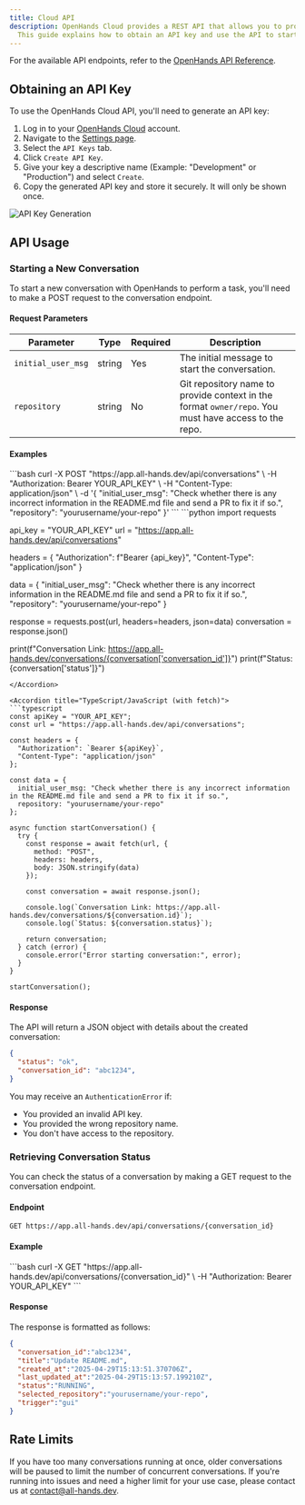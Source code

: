 ```yaml
---
title: Cloud API
description: OpenHands Cloud provides a REST API that allows you to programmatically interact with OpenHands.
  This guide explains how to obtain an API key and use the API to start conversations and retrieve their status.
---
```


For the available API endpoints, refer to the
[OpenHands API Reference](https://docs.all-hands.dev/api-reference).

## Obtaining an API Key

To use the OpenHands Cloud API, you'll need to generate an API key:

1. Log in to your [OpenHands Cloud](https://app.all-hands.dev) account.
2. Navigate to the [Settings page](https://app.all-hands.dev/settings).
3. Select the `API Keys` tab.
4. Click `Create API Key`.
5. Give your key a descriptive name (Example: "Development" or "Production") and select `Create`.
6. Copy the generated API key and store it securely. It will only be shown once.

![API Key Generation](/static/img/api-key-generation.png)

## API Usage

### Starting a New Conversation

To start a new conversation with OpenHands to perform a task, you'll need to make a POST request to the conversation endpoint.

#### Request Parameters

| Parameter          | Type     | Required | Description                                                                                          |
|--------------------|----------|----------|------------------------------------------------------------------------------------------------------|
| `initial_user_msg` | string   | Yes      | The initial message to start the conversation.                                                       |
| `repository`       | string   | No       | Git repository name to provide context in the format `owner/repo`. You must have access to the repo. |

#### Examples


<Accordion title="cURL">
  ```bash
  curl -X POST "https://app.all-hands.dev/api/conversations" \
    -H "Authorization: Bearer YOUR_API_KEY" \
    -H "Content-Type: application/json" \
    -d '{
      "initial_user_msg": "Check whether there is any incorrect information in the README.md file and send a PR to fix it if so.",
      "repository": "yourusername/your-repo"
    }'
  ```
</Accordion>

<Accordion title="Python (with requests)">
  ```python
  import requests

  api_key = "YOUR_API_KEY"
  url = "https://app.all-hands.dev/api/conversations"

  headers = {
      "Authorization": f"Bearer {api_key}",
      "Content-Type": "application/json"
  }

  data = {
      "initial_user_msg": "Check whether there is any incorrect information in the README.md file and send a PR to fix it if so.",
      "repository": "yourusername/your-repo"
  }

  response = requests.post(url, headers=headers, json=data)
  conversation = response.json()

  print(f"Conversation Link: https://app.all-hands.dev/conversations/{conversation['conversation_id']}")
  print(f"Status: {conversation['status']}")
  ```
</Accordion>

<Accordion title="TypeScript/JavaScript (with fetch)">
  ```typescript
  const apiKey = "YOUR_API_KEY";
  const url = "https://app.all-hands.dev/api/conversations";

  const headers = {
    "Authorization": `Bearer ${apiKey}`,
    "Content-Type": "application/json"
  };

  const data = {
    initial_user_msg: "Check whether there is any incorrect information in the README.md file and send a PR to fix it if so.",
    repository: "yourusername/your-repo"
  };

  async function startConversation() {
    try {
      const response = await fetch(url, {
        method: "POST",
        headers: headers,
        body: JSON.stringify(data)
      });

      const conversation = await response.json();

      console.log(`Conversation Link: https://app.all-hands.dev/conversations/${conversation.id}`);
      console.log(`Status: ${conversation.status}`);

      return conversation;
    } catch (error) {
      console.error("Error starting conversation:", error);
    }
  }

  startConversation();
  ```
</Accordion>

#### Response

The API will return a JSON object with details about the created conversation:

```json
{
  "status": "ok",
  "conversation_id": "abc1234",
}
```

You may receive an `AuthenticationError` if:

- You provided an invalid API key.
- You provided the wrong repository name.
- You don't have access to the repository.


### Retrieving Conversation Status

You can check the status of a conversation by making a GET request to the conversation endpoint.

#### Endpoint

```
GET https://app.all-hands.dev/api/conversations/{conversation_id}
```

#### Example

<Accordion title="cURL">
  ```bash
  curl -X GET "https://app.all-hands.dev/api/conversations/{conversation_id}" \
    -H "Authorization: Bearer YOUR_API_KEY"
  ```
</Accordion>

#### Response

The response is formatted as follows:

```json
{
  "conversation_id":"abc1234",
  "title":"Update README.md",
  "created_at":"2025-04-29T15:13:51.370706Z",
  "last_updated_at":"2025-04-29T15:13:57.199210Z",
  "status":"RUNNING",
  "selected_repository":"yourusername/your-repo",
  "trigger":"gui"
}
```

## Rate Limits

If you have too many conversations running at once, older conversations will be paused to limit the number of concurrent conversations.
If you're running into issues and need a higher limit for your use case, please contact us at [contact@all-hands.dev](mailto:contact@all-hands.dev).
